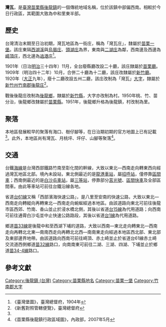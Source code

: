 {{noteTA　
|1 = zh-cn:庄; zh-hk:庄; zh-tw:庄;
}}
'''灣瓦'''，是[[臺灣|臺灣]][[苗栗縣|苗栗縣]][[後龍鎮_(台灣)|後龍鎮]]的一個傳統地域名稱，位於該鎮中部偏西南。相較於今日行政區，其範圍大致為中和里東半部。

==歷史==
台灣清治末期至日治初期，灣瓦地區為一街庄，稱為「灣瓦庄」，隸屬於[[苗栗一堡|苗栗一堡]]。該庄東隔[[西湖溪|西湖溪]]與[[烏眉庄|烏眉庄]]、[[頭湖_(苗栗縣)|頭湖庄]]為界，東南與[[二湖庄|二湖庄]]為鄰，西南邊及西邊為[[崎頂_(苗栗縣後龍鎮)|崎頂庄]]，西北邊為[[過港_(苗栗縣)|過港庄]]<ref name="臺灣堡圖">《臺灣堡圖》，臺灣總督府，1904年</ref>。

1901年（日治[[明治|明治]]三十四年）11月，全台廢縣廳改設二十廳，該庄隸屬於[[苗栗廳|苗栗廳]]。1909年（明治四十二年）10月，合併二十廳為十二廳，該庄改隸屬於[[新竹廳|新竹廳]]。1920年（[[大正|大正]]九年），廢十二廳改設五州二廳，該庄改制為「灣瓦」[[大字|大字]]，隸屬於[[新竹州|新竹州]][[竹南郡|竹南郡]][[後龍庄|後龍庄]]<ref>《新舊對照管轄便覽》，臺灣總督府</ref>。

戰後後龍庄改制為[[後龍鄉|後龍鄉]]，隸屬於[[新竹縣|新竹縣]]，大字亦改制為村。1950年桃、竹、苗分治，後龍鄉改隸屬於[[苗栗縣|苗栗縣]]。1951年，後龍鄉升格為後龍鎮，村改制為里。

==聚落==
本地區發展較早的聚落有海口、樹仔腳等，在日治期初期的官方地圖上已有記載<ref name="臺灣堡圖"/>。此外，本地區尚有灣瓦、月桃坪、坪仔、山腳等聚落<ref>《苗栗縣後龍鎮行政區域圖》，內政部，2007年5月</ref>。

==交通==
台鐵[[海岸線_(臺鐵)|海線]]是台灣西部鐵路竹南至彰化間的幹線，大致以東北—西南走向轉東西向經過灣瓦地區北部。境內未設站，東北側最近的是[[龍港車站|龍港車站]]，屬[[招呼站_(台鐵)|招呼站]]，僅停靠[[台鐵區間車|區間車]]；西南側最近的是[[白沙屯車站|白沙屯車站]]，屬[[三等站_(台鐵)|三等站]]，停靠部分[[莒光號|莒光號]]、[[區間快車|區間快車]]及全部區間車。由此等車站可前往台鐵沿線各地。

省道[[台61線|台61線]]又稱「西部濱海快速公路」，是八里至安南的快速公路，大致以東北—西南走向轉縱向再轉東北—西南走向蜿蜒經過本地區。由該道路向東北可前往後龍市區西郊、竹南、香山並止於浸水橋北側，其後以省道[[台15線|台15線]]為代用道路；向西南可前往通霄白沙屯並中止快速公路路段，其後以省道[[台1線|台1線]]為代用道路。

鄉道[[苗33線|苗33線]]是後龍中和至西湖下埔的道路，大致以西南—東北走向轉東北—西南走向再轉北北東—南南西走向再轉北北西—南南東走向經過本地區西北部、東北部及東部邊界地帶。由該道路向西南可前往崎頂、赤土崎並止於省道台61線赤土崎交流道西側鄉道[[苗32線|苗32線]]路口，向南南東可前往二湖、三湖、四湖、下埔並止於鄉道[[苗34-4線|苗34-4線]]路口。

==參考文獻==
{{reflist}}

{{竹南郡}}

[[Category:後龍鎮_(台灣)|Category:後龍鎮 (台灣)]]
[[Category:苗栗縣地名|Category:苗栗縣地名]]
[[Category:苗栗一堡|Category:苗栗一堡]]
[[Category:竹南郡大字|Category:竹南郡大字]]